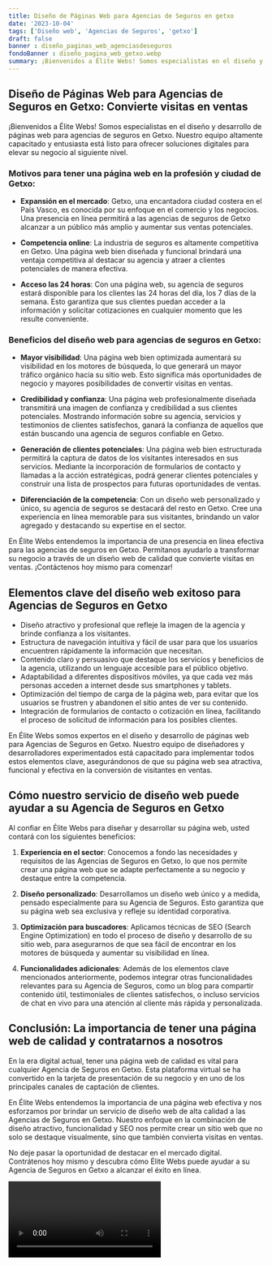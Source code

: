 ```yaml
---
title: Diseño de Páginas Web para Agencias de Seguros en getxo
date: '2023-10-04'
tags: ['Diseño web', 'Agencias de Seguros', 'getxo']
draft: false
banner : diseño_paginas_web_agenciasdeseguros
fondoBanner : diseño_pagina_web_getxo.webp
summary: ¡Bienvenidos a Élite Webs! Somos especialistas en el diseño y desarrollo de páginas web para agencias de seguros en Getxo. Nuestro equipo altamente capacitado y entusiasta está listo para ofrecer soluciones digitales para elevar su negocio al siguiente nivel.
---
```


## Diseño de Páginas Web para Agencias de Seguros en Getxo: Convierte visitas en ventas

¡Bienvenidos a Élite Webs! Somos especialistas en el diseño y desarrollo de páginas web para agencias de seguros en Getxo. Nuestro equipo altamente capacitado y entusiasta está listo para ofrecer soluciones digitales para elevar su negocio al siguiente nivel.

### Motivos para tener una página web en la profesión y ciudad de Getxo:

- **Expansión en el mercado**: Getxo, una encantadora ciudad costera en el País Vasco, es conocida por su enfoque en el comercio y los negocios. Una presencia en línea permitirá a las agencias de seguros de Getxo alcanzar a un público más amplio y aumentar sus ventas potenciales.

- **Competencia online**: La industria de seguros es altamente competitiva en Getxo. Una página web bien diseñada y funcional brindará una ventaja competitiva al destacar su agencia y atraer a clientes potenciales de manera efectiva.

- **Acceso las 24 horas**: Con una página web, su agencia de seguros estará disponible para los clientes las 24 horas del día, los 7 días de la semana. Esto garantiza que sus clientes puedan acceder a la información y solicitar cotizaciones en cualquier momento que les resulte conveniente.

### Beneficios del diseño web para agencias de seguros en Getxo:

- **Mayor visibilidad**: Una página web bien optimizada aumentará su visibilidad en los motores de búsqueda, lo que generará un mayor tráfico orgánico hacia su sitio web. Esto significa más oportunidades de negocio y mayores posibilidades de convertir visitas en ventas.

- **Credibilidad y confianza**: Una página web profesionalmente diseñada transmitirá una imagen de confianza y credibilidad a sus clientes potenciales. Mostrando información sobre su agencia, servicios y testimonios de clientes satisfechos, ganará la confianza de aquellos que están buscando una agencia de seguros confiable en Getxo.

- **Generación de clientes potenciales**: Una página web bien estructurada permitirá la captura de datos de los visitantes interesados en sus servicios. Mediante la incorporación de formularios de contacto y llamadas a la acción estratégicas, podrá generar clientes potenciales y construir una lista de prospectos para futuras oportunidades de ventas.

- **Diferenciación de la competencia**: Con un diseño web personalizado y único, su agencia de seguros se destacará del resto en Getxo. Cree una experiencia en línea memorable para sus visitantes, brindando un valor agregado y destacando su expertise en el sector.

En Élite Webs entendemos la importancia de una presencia en línea efectiva para las agencias de seguros en Getxo. Permítanos ayudarlo a transformar su negocio a través de un diseño web de calidad que convierte visitas en ventas. ¡Contáctenos hoy mismo para comenzar!

<GifSeo />

<Cta />

## Elementos clave del diseño web exitoso para Agencias de Seguros en Getxo

- Diseño atractivo y profesional que refleje la imagen de la agencia y brinde confianza a los visitantes.
- Estructura de navegación intuitiva y fácil de usar para que los usuarios encuentren rápidamente la información que necesitan.
- Contenido claro y persuasivo que destaque los servicios y beneficios de la agencia, utilizando un lenguaje accesible para el público objetivo.
- Adaptabilidad a diferentes dispositivos móviles, ya que cada vez más personas acceden a internet desde sus smartphones y tablets.
- Optimización del tiempo de carga de la página web, para evitar que los usuarios se frustren y abandonen el sitio antes de ver su contenido.
- Integración de formularios de contacto o cotización en línea, facilitando el proceso de solicitud de información para los posibles clientes.

En Élite Webs somos expertos en el diseño y desarrollo de páginas web para Agencias de Seguros en Getxo. Nuestro equipo de diseñadores y desarrolladores experimentados está capacitado para implementar todos estos elementos clave, asegurándonos de que su página web sea atractiva, funcional y efectiva en la conversión de visitantes en ventas.

## Cómo nuestro servicio de diseño web puede ayudar a su Agencia de Seguros en Getxo

Al confiar en Élite Webs para diseñar y desarrollar su página web, usted contará con los siguientes beneficios:

1. **Experiencia en el sector**: Conocemos a fondo las necesidades y requisitos de las Agencias de Seguros en Getxo, lo que nos permite crear una página web que se adapte perfectamente a su negocio y destaque entre la competencia.

2. **Diseño personalizado**: Desarrollamos un diseño web único y a medida, pensado especialmente para su Agencia de Seguros. Esto garantiza que su página web sea exclusiva y refleje su identidad corporativa.

3. **Optimización para buscadores**: Aplicamos técnicas de SEO (Search Engine Optimization) en todo el proceso de diseño y desarrollo de su sitio web, para asegurarnos de que sea fácil de encontrar en los motores de búsqueda y aumentar su visibilidad en línea.

4. **Funcionalidades adicionales**: Además de los elementos clave mencionados anteriormente, podemos integrar otras funcionalidades relevantes para su Agencia de Seguros, como un blog para compartir contenido útil, testimoniales de clientes satisfechos, o incluso servicios de chat en vivo para una atención al cliente más rápida y personalizada.

## Conclusión: La importancia de tener una página web de calidad y contratarnos a nosotros

En la era digital actual, tener una página web de calidad es vital para cualquier Agencia de Seguros en Getxo. Esta plataforma virtual se ha convertido en la tarjeta de presentación de su negocio y en uno de los principales canales de captación de clientes.

En Élite Webs entendemos la importancia de una página web efectiva y nos esforzamos por brindar un servicio de diseño web de alta calidad a las Agencias de Seguros en Getxo. Nuestro enfoque en la combinación de diseño atractivo, funcionalidad y SEO nos permite crear un sitio web que no solo se destaque visualmente, sino que también convierta visitas en ventas.

No deje pasar la oportunidad de destacar en el mercado digital. Contrátenos hoy mismo y descubra cómo Élite Webs puede ayudar a su Agencia de Seguros en Getxo a alcanzar el éxito en línea.

<Video />

<CtaBot job='Agencias de Seguros' city='getxo'/>

<Gmaps query='getxo+españa+maps' />